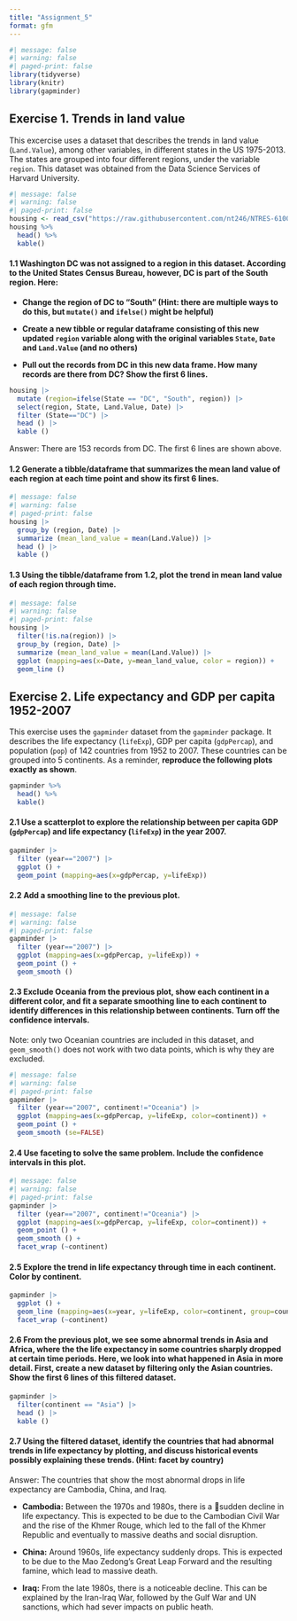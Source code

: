 ```yaml
---
title: "Assignment_5"
format: gfm
---
```


```r
#| message: false
#| warning: false
#| paged-print: false
library(tidyverse)
library(knitr)
library(gapminder)
```

## **Exercise 1. Trends in land value**

This excercise uses a dataset that describes the trends in land value (`Land.Value`), among other variables, in different states in the US 1975-2013. The states are grouped into four different regions, under the variable `region`. This dataset was obtained from the Data Science Services of Harvard University.

```r
#| message: false
#| warning: false
#| paged-print: false
housing <- read_csv("https://raw.githubusercontent.com/nt246/NTRES-6100-data-science/master/datasets/landdata_states.csv")
housing %>%
  head() %>% 
  kable() 
```

#### **1.1 Washington DC was not assigned to a region in this dataset. According to the United States Census Bureau, however, DC is part of the South region. Here:**

-   **Change the region of DC to “South” (Hint: there are multiple ways to do this, but `mutate()` and `ifelse()` might be helpful)**

-   **Create a new tibble or regular dataframe consisting of this new updated `region` variable along with the original variables `State`, `Date` and `Land.Value` (and no others)**

-   **Pull out the records from DC in this new data frame. How many records are there from DC? Show the first 6 lines.**

```r
housing |>
  mutate (region=ifelse(State == "DC", "South", region)) |>
  select(region, State, Land.Value, Date) |>
  filter (State=="DC") |>
  head () |> 
  kable ()
```

Answer: There are 153 records from DC. The first 6 lines are shown above.

#### **1.2 Generate a tibble/dataframe that summarizes the mean land value of each region at each time point and show its first 6 lines.**

```r
#| message: false
#| warning: false
#| paged-print: false
housing |>
  group_by (region, Date) |>
  summarize (mean_land_value = mean(Land.Value)) |>
  head () |>
  kable ()
```

#### **1.3 Using the tibble/dataframe from 1.2, plot the trend in mean land value of each region through time.**

```r
#| message: false
#| warning: false
#| paged-print: false
housing |>
  filter(!is.na(region)) |>
  group_by (region, Date) |>
  summarize (mean_land_value = mean(Land.Value)) |>
  ggplot (mapping=aes(x=Date, y=mean_land_value, color = region)) +
  geom_line ()
```

## **Exercise 2. Life expectancy and GDP per capita 1952-2007**

This exercise uses the `gapminder` dataset from the `gapminder` package. It describes the life expectancy (`lifeExp`), GDP per capita (`gdpPercap`), and population (`pop`) of 142 countries from 1952 to 2007. These countries can be grouped into 5 continents. As a reminder, **reproduce the following plots exactly as shown**.

```r
gapminder %>% 
  head() %>% 
  kable()
```

#### **2.1 Use a scatterplot to explore the relationship between per capita GDP (`gdpPercap`) and life expectancy (`lifeExp`) in the year 2007.**

```r
gapminder |>
  filter (year=="2007") |>
  ggplot () +
  geom_point (mapping=aes(x=gdpPercap, y=lifeExp))
```

#### **2.2 Add a smoothing line to the previous plot.**

```r
#| message: false
#| warning: false
#| paged-print: false
gapminder |>
  filter (year=="2007") |>
  ggplot (mapping=aes(x=gdpPercap, y=lifeExp)) +
  geom_point () +
  geom_smooth ()
```

#### **2.3 Exclude Oceania from the previous plot, show each continent in a different color, and fit a separate smoothing line to each continent to identify differences in this relationship between continents. Turn off the confidence intervals.**

Note: only two Oceanian countries are included in this dataset, and `geom_smooth()` does not work with two data points, which is why they are excluded.

```r
#| message: false
#| warning: false
#| paged-print: false
gapminder |>
  filter (year=="2007", continent!="Oceania") |>
  ggplot (mapping=aes(x=gdpPercap, y=lifeExp, color=continent)) +
  geom_point () +
  geom_smooth (se=FALSE)
```

#### **2.4 Use faceting to solve the same problem. Include the confidence intervals in this plot.**

```r
#| message: false
#| warning: false
#| paged-print: false
gapminder |>
  filter (year=="2007", continent!="Oceania") |>
  ggplot (mapping=aes(x=gdpPercap, y=lifeExp, color=continent)) +
  geom_point () +
  geom_smooth () +
  facet_wrap (~continent)
```

#### **2.5 Explore the trend in life expectancy through time in each continent. Color by continent.**

```r
gapminder |>
  ggplot () +
  geom_line (mapping=aes(x=year, y=lifeExp, color=continent, group=country)) +
  facet_wrap (~continent)
```

#### **2.6 From the previous plot, we see some abnormal trends in Asia and Africa, where the the life expectancy in some countries sharply dropped at certain time periods. Here, we look into what happened in Asia in more detail. First, create a new dataset by filtering only the Asian countries. Show the first 6 lines of this filtered dataset.**

```r
gapminder |>
  filter(continent == "Asia") |>
  head () |>
  kable ()
```

#### **2.7 Using the filtered dataset, identify the countries that had abnormal trends in life expectancy by plotting, and discuss historical events possibly explaining these trends. (Hint: facet by country)**

Answer: The countries that show the most abnormal drops in life expectancy are Cambodia, China, and Iraq.

-   **Cambodia:** Between the 1970s and 1980s, there is a sudden decline in life expectancy. This is expected to be due to the Cambodian Civil War and the rise of the Khmer Rouge, which led to the fall of the Khmer Republic and eventually to massive deaths and social disruption.

-   **China:** Around 1960s, life expectancy suddenly drops. This is expected to be due to the Mao Zedong's Great Leap Forward and the resulting famine, which lead to massive death.

-   **Iraq:** From the late 1980s, there is a noticeable decline. This can be explained by the Iran-Iraq War, followed by the Gulf War and UN sanctions, which had sever impacts on public heath.

